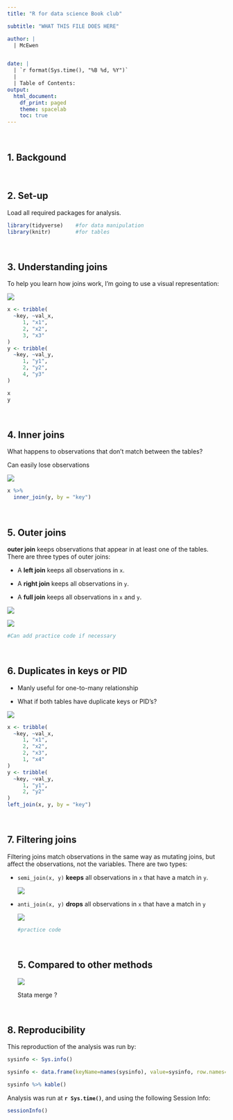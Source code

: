 ```yaml
---
title: "R for data science Book club"

subtitle: "WHAT THIS FILE DOES HERE"

author: |
  | McEwen


date: | 
  | `r format(Sys.time(), "%B %d, %Y")`
  |
  | Table of Contents:
output: 
  html_document:
    df_print: paged
    theme: spacelab
    toc: true
---
```


<br>

## 1. Backgound

<br>

## 2. Set-up

Load all required packages for analysis.

```r
library(tidyverse)    #for data manipulation
library(knitr)        #for tables

```

<br>

## 3.  **Understanding joins**

To help you learn how joins work, I'm going to use a visual representation:

![](joins_1341.png)

```r
x <- tribble(
  ~key, ~val_x,
     1, "x1",
     2, "x2",
     3, "x3"
)
y <- tribble(
  ~key, ~val_y,
     1, "y1",
     2, "y2",
     4, "y3"
)

x
y
```

<br>

## 4. Inner joins

What happens to observations that don't match between the tables?

Can easily lose observations

![](join-inner_3.png)

```r
x %>% 
  inner_join(y, by = "key")
```

<br>

## 5. Outer joins

**outer join** keeps observations that appear in at least one of the tables. There are three types of outer joins:

-   A **left join** keeps all observations in `x`.

-   A **right join** keeps all observations in `y`.

-   A **full join** keeps all observations in `x` and `y`.

![](join-outer_4.png)

![](join-venn.png)

```r
#Can add practice code if necessary 
```

<br>

## 6. Duplicates in keys or PID

-   Manly useful for one-to-many relationship

-   What if both tables have duplicate keys or PID's?

![](join-one-to-many.png)

```r
x <- tribble(
  ~key, ~val_x,
     1, "x1",
     2, "x2",
     2, "x3",
     1, "x4"
)
y <- tribble(
  ~key, ~val_y,
     1, "y1",
     2, "y2"
)
left_join(x, y, by = "key")
```

<br>

## 7. **Filtering joins**

Filtering joins match observations in the same way as mutating joins, but affect the observations, not the variables. There are two types:

-   `semi_join(x, y)` **keeps** all observations in `x` that have a match in `y`.

    ![](join-semi.png)

-   `anti_join(x, y)` **drops** all observations in `x` that have a match in `y`

    ![](join-anti.png)

    ```r
    #practice code
    ```

    <br>

    ## 5. **Compared to other methods**

    ![](sql_joins.PNG)

    Stata merge ?

    <br>

## 8. Reproducibility

This reproduction of the analysis was run by:

```r

sysinfo <- Sys.info()

sysinfo <- data.frame(keyName=names(sysinfo), value=sysinfo, row.names=NULL)

sysinfo %>% kable()
```

Analysis was run at **`r Sys.time()`**, and using the following Session Info:

```r
sessionInfo()
```

